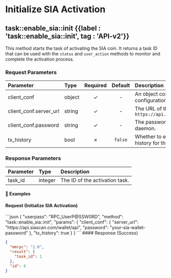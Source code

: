 
# Initialize SIA Activation

## task::enable\_sia::init {{label : 'task::enable_sia::init', tag : 'API-v2'}}

This method starts the task of activating the SIA coin. It returns a task ID that can be used with the `status` and `user_action` methods to monitor and complete the activation process.

### Request Parameters

| Parameter                | Type   | Required | Default | Description                                                                |
| :----------------------- | :----- | :------: | :-----: | :------------------------------------------------------------------------- |
| client\_conf             | object |     ✓    |    -    | An object containing the SIA client configuration.                         |
| client\_conf.server\_url | string |     ✓    |    -    | The URL of the SIA public node. e.g., `https://api.siascan.com/wallet/api` |
| client\_conf.password    | string |     ✓    |    -    | The password for the SIA wallet daemon.                                    |
| tx\_history              | bool   |     ✗    | `false` | Whether to enable transaction history for the coin.                        |

### Response Parameters

| Parameter | Type    | Description                    |
| :-------- | :------ | :----------------------------- |
| task\_id  | integer | The ID of the activation task. |

#### 📌 Examples

#### Request (Initialize SIA Activation)

<CodeGroup title="Initialize SIA Activation" tag="POST" label="task::enable_sia::init">
  ```json
  {
    "userpass": "RPC_UserP@SSW0RD",
    "method": "task::enable_sia::init",
    "params": {
      "client_conf": {
        "server_url": "https://api.siascan.com/wallet/api",
        "password": "your-sia-wallet-password"
      },
      "tx_history": true
    }
  }
  ```
</CodeGroup>

<CollapsibleSection expandedText="Hide Response" collapsedText="Show Response">
  #### Response (Success)

  ```json
  {
    "mmrpc": "2.0",
    "result": {
      "task_id": 1
    },
    "id": 0
  }
  ```
</CollapsibleSection>
